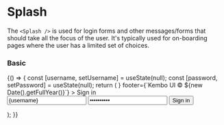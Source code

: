 
<Meta title="Components/Layout/Splash" component={Splash} />

# Splash

The `<Splash />` is used for login forms and other messages/forms that should take
all the focus of the user. It's typically used for on-boarding pages where the user has
a limited set of choices.

<Props of={Splash} />

### Basic

<Preview>
    <Story name="basic">
        {() => {
            const [username, setUsername] = useState(null);
            const [password, setPassword] = useState(null);
            return (
                <ComponentWrapper>
                    <Splash
                        logo={<Logo width={180} />}
                        footer={`Kembo UI © ${new Date().getFullYear()}`}
                    >
                        <SplashTitle description="Sign in with your company email and password.">
                            Sign in
                        </SplashTitle>
                        <SplashContent>
                            <Form>
                                <FormItem>
                                    <Input
                                        value={username}
                                        onChange={setUsername}
                                        big
                                        icon="user"
                                        placeholder="Your email"
                                    />
                                </FormItem>
                                <FormItem>
                                    <Input
                                        value={password}
                                        onChange={setPassword}
                                        big
                                        icon="lock"
                                        type="password"
                                        placeholder="Your password"
                                    />
                                </FormItem>
                                <FormItem>
                                    <Button type="submit" color="primary" size="big" block>
                                        Sign in
                                    </Button>
                                </FormItem>
                            </Form>
                        </SplashContent>
                    </Splash>
                </ComponentWrapper>
            );
        }}
    </Story>
</Preview>
